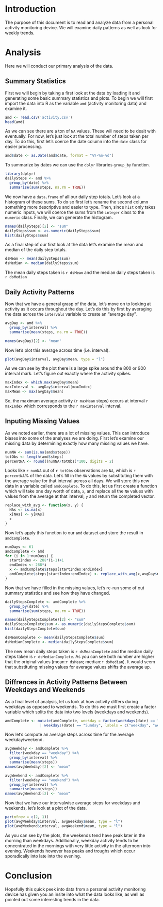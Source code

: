 # Introduction

The purpose of this document is to read and analyze data from a personal activity monitoring device. We will examine daily patterns as well as look for weekly trends. 

# Analysis

Here we will conduct our primary analysis of the data.

## Summary Statistics

First we will begin by taking a first look at the data by loading it and generating some basic summary statistics and plots. To begin we will first import the data into R as the variable ```amd``` (activity monitoring data) and examine it.

```r
amd <- read.csv('activity.csv')
head(amd)
```
As we can see there are a ton of ```NA``` values. These will need to be dealt with eventually. For now, let's just look at the total number of steps taken per day. To do this, first let's coerce the date column into the ```date``` class for easier processing.

``` r
amd$date <- as.Date(amd$date, format = "%Y-%m-%d")
```

To summarize by dates we can use the ```dplyr``` libraries ```group_by``` function.

```r
library(dplyr)
dailySteps <- amd %>% 
  group_by(date) %>% 
  summarise(sum(steps, na.rm = TRUE))
```

We now have a ```data.frame``` of all our daily step totals. Let's look at a histogram of these sums. To do so first let's rename the second column something more descriptive and easier to type. Then, since ```hist``` only takes numeric inputs, we will coerce the sums from the ```integer``` class to  the ```numeric``` class. Finally, we can generate the histogram.

```r
names(dailySteps)[2] <- "sum"
dailySteps$sum <- as.numeric(dailySteps$sum)
hist(dailySteps$sum)
```

As a final step of our first look at the data let's examine the mean and median of the daily step totals.

```r
dsMean <- mean(dailySteps$sum)
dsMedian <- median(dailySteps$sum)
```

The mean daily steps taken is `r dsMean` and the median daily steps taken is `r dsMedian`

## Daily Activity Patterns

Now that we have a general grasp of the data, let's move on to looking at activity as it occurs throughout the day. Let's do this by first by averaging the data across the ```intervals``` variable to create an "average day".

```r
avgDay <- amd %>% 
  group_by(interval) %>% 
  summarise(mean(steps, na.rm = TRUE))

names(avgDay)[2] <- "mean"
```

Now let's plot this average across time (i.e. interval).

```r
plot(avgDay$interval, avgDay$mean, type = "l")
```

As we can see by the plot there is a large spike around the 800 or 900 interval mark. Let's figure out exactly where the activity spikes.

```r
maxIndex <- which.max(avgDay$mean)
maxInterval <- avgDay$interval[maxIndex]
maxMean <- max(avgDay$mean)
```

So, the maximum average activity (`r maxMean` steps) occurs at interval `r maxIndex` which corresponds to the `r maxInterval` interval.

## Inputing Missing Values

As we noted earlier, there are a lot of missing values. This can introduce biases into some of the analyses we are doing. First let's examine our missing data by determining exactly how many missing values we have.

```r
numNA <- sum(is.na(amd$steps))
totObs <- length(amd$steps)
percentNA <- round((numNA/totObs)*100, digits = 2)
```

Looks like `r numNA` out of `r totObs` observations are ```NA```, which is `r percentNA`% of the data. Let's fill in the ```NA``` values by substituting them with the average value for that interval across all days. We will store this new data in a variable called ```amdComplete```. To do this, let us first create a function which will take one day worth of data, ```x```, and replace all the ```NA``` values with values from the average at that interval, ```y``` and return the completed vector. 

```r
replace_with_avg <- function(x, y) {
  NAs <- is.na(x)
  x[NAs] <- y[NAs]
  x
}
```

Now let's apply this function to our ```amd``` dataset and store the result in ```amdComplete```.

```r
numDays <- 61
amdComplete <- amd
for (i in 1:numDays) {
  startIndex <- 288*(i-1)+1
  endIndex <- 288*i
  x <- amdComplete$steps[startIndex:endIndex]
  amdComplete$steps[startIndex:endIndex] <- replace_with_avg(x,avgDay$mean)
}
```

Now that we have filled in the missing values, let's re-run some of out summary statistics and see how they have changed.

```r
dailyStepsComplete <- amdComplete %>% 
  group_by(date) %>% 
  summarise(sum(steps, na.rm = TRUE))

names(dailyStepsComplete)[2] <- "sum"
dailyStepsComplete$sum <- as.numeric(dailyStepsComplete$sum)
hist(dailyStepsComplete$sum)

dsMeanComplete <- mean(dailyStepsComplete$sum)
dsMedianComplete <- median(dailyStepsComplete$sum)
```

The new mean daily steps taken is `r dsMeanComplete` and the median daily steps taken is `r dsMedianComplete`. As you can see both number are higher that the original values (mean:`r dsMean`; median:`r dsMedian`). It would seem that substituting missing values for average values shifts the average up.

## Diffrences in Activity Patterns Between Weekdays and Weekends

As a final level of analysis, let us look at how activity differs during weekdays as opposed to weekends. To do this we must first create a factor variable which splits the data into two levels (weekdays and weekends).

```r
amdComplete <- mutate(amdComplete, weekday = factor(weekdays(date) == "Saturday"
                | weekdays(date) == "Sunday", labels = c("weekday", "weekend")))
```

Now let's compute an average steps across time for the average weekday/weekend.

```r
avgWeekday <- amdComplete %>%
  filter(weekday == "weekday") %>%
  group_by(interval) %>% 
  summarise(mean(steps))
names(avgWeekday)[2] <- "mean"

avgWeekend <- amdComplete %>%
  filter(weekday == "weekend") %>%
  group_by(interval) %>% 
  summarise(mean(steps))
names(avgWeekend)[2] <- "mean"
```

Now that we have our intervalwise average steps for weekdays and weekends, let's look at a plot of the data.

```r
par(mfrow = c(2, 1))
plot(avgWeekday$interval, avgWeekday$mean, type = "l")
plot(avgWeekend$interval, avgWeekend$mean, type = "l")
```

As you can see by the plots, the weekends tend have peak later in the morning than weekdays. Additionally, weekday activity tends to be concentrated in the mornings with very little activity in the afternoon into evening. Weekends however has peaks and troughs which occur sporadically into late into the evening.

# Conclusion

Hopefully this quick peek into data from a personal activity monitoring device has given you an insite into what the data looks like, as well as pointed out some interesting trends in the data.
